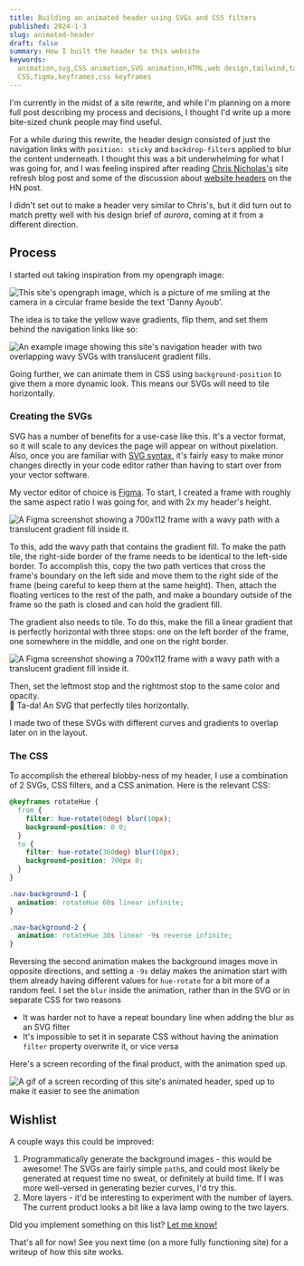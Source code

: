 ```yaml
---
title: Building an animated header using SVGs and CSS filters
published: 2024-1-3
slug: animated-header
draft: false
summary: How I built the header to this website
keywords:
  animation,svg,CSS animation,SVG animation,HTML,web design,tailwind,tailwind
  CSS,figma,keyframes,css keyframes
---
```


<PageTitle
  title="Building this site's header"
  subtitle="Put 2 SVG files, CSS filters, and keyframes in a small saucepan on low heat, let simmer 20 minutes."
/>

I'm currently in the midst of a site rewrite, and while I'm planning on a more
full post describing my process and decisions, I thought I'd write up a more
bite-sized chunk people may find useful.

For a while during this rewrite, the header design consisted of just the
navigation links with `position: sticky` and `backdrop-filter`s applied to blur
the content underneath. I thought this was a bit underwhelming for what I was
going for, and I was feeling inspired after reading
[Chris Nicholas's](https://chrisnicholas.dev/blog/a-new-blog-for-2024) site
refresh blog post and some of the discussion about
[website headers](https://news.ycombinator.com/item?id=38842116) on the HN post.

I didn't set out to make a header very similar to Chris's, but it did turn out
to match pretty well with his design brief of _aurora_, coming at it from a
different direction.

## Process

I started out taking inspiration from my opengraph image:

<Image
  className="w-5/6 self-center rounded"
  src="/images/2024-1-3-aurora-header/og.png"
  width={1200}
  height={630}
  alt="This site's opengraph image, which is a picture of me smiling at the camera in a circular frame beside the text 'Danny Ayoub'."
/>

The idea is to take the yellow wave gradients, flip them, and set them behind
the navigation links like so:

<Image
  className="w-5/6 self-center rounded"
  src="/images/2024-1-3-aurora-header/fig-1.png"
  width={1102}
  height={240}
  alt="An example image showing this site's navigation header with two overlapping wavy SVGs with translucent gradient fills."
/>

Going further, we can animate them in CSS using `background-position` to give
them a more dynamic look. This means our SVGs will need to tile horizontally.

### Creating the SVGs

SVG has a number of benefits for a use-case like this. It's a vector format, so
it will scale to any devices the page will appear on without pixelation. Also,
once you are familiar with
[SVG syntax](https://developer.mozilla.org/en-US/docs/Web/SVG), it's fairly easy
to make minor changes directly in your code editor rather than having to start
over from your vector software.

My vector editor of choice is [Figma](https://figma.com). To start, I created a
frame with roughly the same aspect ratio I was going for, and with 2x my
header's height.

<Image
  className="w-5/6 self-center rounded"
  src="/images/2024-1-3-aurora-header/fig-2.png"
  width={1670}
  height={334}
  alt="A Figma screenshot showing a 700x112 frame with a wavy path with a translucent gradient fill inside it."
/>

To this, add the wavy path that contains the gradient fill. To make the path
tile, the right-side border of the frame needs to be identical to the left-side
border. To accomplish this, copy the two path vertices that cross the frame's
boundary on the left side and move them to the right side of the frame (being
careful to keep them at the same height). Then, attach the floating vertices to
the rest of the path, and make a boundary outside of the frame so the path is
closed and can hold the gradient fill.

The gradient also needs to tile. To do this, make the fill a linear gradient
that is perfectly horizontal with three stops: one on the left border of the
frame, one somewhere in the middle, and one on the right border.

<Image
  className="w-5/6 self-center rounded"
  src="/images/2024-1-3-aurora-header/fig-3.png"
  width={1924}
  height={1438}
  alt="A Figma screenshot showing a 700x112 frame with a wavy path with a translucent gradient fill inside it."
/>

Then, set the leftmost stop and the rightmost stop to the same color and
opacity.  
🎉 Ta-da! An SVG that perfectly tiles horizontally.

I made two of these SVGs with different curves and gradients to overlap later on
in the layout.

### The CSS

To accomplish the ethereal blobby-ness of my header, I use a combination of 2
SVGs, CSS filters, and a CSS animation. Here is the relevant CSS:

```css title="nav.tsx"
@keyframes rotateHue {
  from {
    filter: hue-rotate(0deg) blur(10px);
    background-position: 0 0;
  }
  to {
    filter: hue-rotate(360deg) blur(10px);
    background-position: 700px 0;
  }
}

.nav-background-1 {
  animation: rotateHue 60s linear infinite;
}

.nav-background-2 {
  animation: rotateHue 30s linear -9s reverse infinite;
}
```

Reversing the second animation makes the background images move in opposite
directions, and setting a `-9s` delay makes the animation start with them
already having different values for `hue-rotate` for a bit more of a random
feel. I set the `blur` inside the animation, rather than in the SVG or in
separate CSS for two reasons

- It was harder not to have a repeat boundary line when adding the blur as an
  SVG filter
- It's impossible to set it in separate CSS without having the animation
  `filter` property overwrite it, or vice versa

Here's a screen recording of the final product, with the animation sped up.

<Image
  className="w-5/6 self-center rounded"
  src="/images/2024-1-3-aurora-header/final.gif"
  width={1136}
  height={252}
  alt="A gif of a screen recording of this site's animated header, sped up to make it easier to see the animation"
/>

## Wishlist

A couple ways this could be improved:

1. Programmatically generate the background images - this would be awesome! The
   SVGs are fairly simple `path`s, and could most likely be generated at request
   time no sweat, or definitely at build time. If I was more well-versed in
   generating bezier curves, I'd try this.
2. More layers - it'd be interesting to experiment with the number of layers.
   The current product looks a bit like a lava lamp owing to the two layers.

DId you implement something on this list?
[Let me know!](mailto:daniel@ayoubd.com)

That's all for now! See you next time (on a more fully functioning site) for a
writeup of how this site works.
